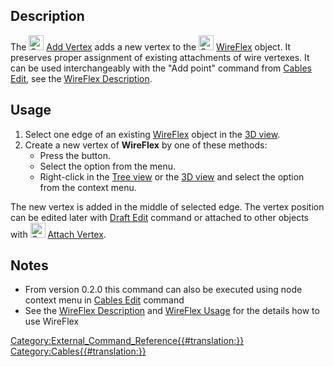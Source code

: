 <languages/>
<translate>

<!--T:1-->
{{Docnav
|[[Cables_WireFlex|WireFlex]]
|[[Cables_DelVertex|DelVertex]]
|[[Cables_Workbench|Cables]]
|IconL=Cables_WireFlex.svg
|IconR=Cables_DelVertex.svg
|IconC=Cables_workbench_icon.svg
}}

<!--T:2-->
{{GuiCommand
|Name=Cables AddVertex
|MenuLocation=Cable Wires → Add Vertex
|Workbenches=[[Cables_Workbench|Cables]]
|Shortcut={{KEY|W}} {{KEY|A}}
|Version=0.1.0
|SeeAlso=[[Cables_DelVertex|Cables DelVertex]]
}}

==Description== <!--T:3-->

<!--T:4-->
The [[Image:Cables_AddVertex.svg|24px]] [[Cables_AddVertex|Add Vertex]] adds a new vertex to the [[Image:Cables_WireFlex.svg|24px]] [[Cables_WireFlex|WireFlex]] object. It preserves proper assignment of existing attachments of wire vertexes. It can be used interchangeably with the "Add point" command from [[Cables_Edit|Cables Edit]], see the [[Cables_WireFlex#Description|WireFlex Description]].

==Usage== <!--T:5-->

<!--T:6-->
# Select one edge of an existing [[Cables_WireFlex|WireFlex]] object in the [[3D_view|3D view]].
# Create a new vertex of '''WireFlex''' by one of these methods:
#* Press the {{Button|[[Image:Cables_AddVertex.svg|16px]] [[Cables_AddVertex|Add Vertex]]}} button.
#* Select the {{MenuCommand|Cable Wires → [[Image:Cables_AddVertex.svg|16px]] Add Vertex}} option from the menu.
#* Right-click in the [[Tree_view|Tree view]] or the [[3D_view|3D view]] and select the {{MenuCommand|Cable Wires → [[Image:Cables_AddVertex.svg|16px]] Add Vertex}} option from the context menu.

<!--T:7-->
The new vertex is added in the middle of selected edge. The vertex position can be edited later with [[Draft_Edit|Draft Edit]] command or attached to other objects with [[Image:Cables_AttachVertex.svg|24px]] [[Cables_AttachVertex|Attach Vertex]].

==Notes== <!--T:8-->

<!--T:9-->
* From version 0.2.0 this command can also be executed using node context menu in [[Cables_Edit|Cables Edit]] command
* See the [[Cables_WireFlex#Description|WireFlex Description]] and [[Cables_WireFlex#Usage|WireFlex Usage]] for the details how to use WireFlex


<!--T:10-->
{{Docnav
|[[Cables_WireFlex|WireFlex]]
|[[Cables_DelVertex|DelVertex]]
|[[Cables_Workbench|Cables]]
|IconL=Cables_WireFlex.svg
|IconR=Cables_DelVertex.svg
|IconC=Cables_workbench_icon.svg
}}

</translate>
[[Category:External_Command_Reference{{#translation:}}]]
[[Category:Cables{{#translation:}}]]
